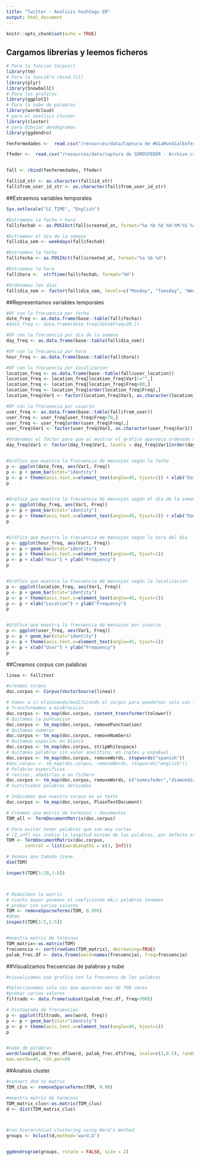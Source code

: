 ```yaml
---
title: "Twitter - Analisis hashtags ER"
output: html_document
---
```


```r
knitr::opts_chunk$set(echo = TRUE)
```

## Cargamos librerías y leemos ficheros

```r

# Para la funcion Corpus()
library(tm)
# Para la funciÃ³n rbind.fill
library(plyr)
library(SnowballC)
# Para los graficos
library(ggplot2)  
# Para la nube de palabras
library(wordcloud)
# para el analisis cluster
library(cluster)
# para dibujar dendogramas
library(ggdendro)

fenfermedades <-  read.csv("/resources/data/Captura de #DiaMundialEnfermedadesRaras - Archive.csv", header = TRUE, stringsAsFactors = FALSE,encoding = "ANSII", sep=",")

ffeder <-  read.csv("/resources/data/captura de SOMOSFEDER - Archive.csv", header = TRUE, stringsAsFactors = FALSE,encoding = "ANSII", sep=",")


fall <- rbind(fenfermedades, ffeder)

fall$id_str <- as.character(fall$id_str)
fall$from_user_id_str <- as.character(fall$from_user_id_str)

```

##Extraemos variables temporales

```r

Sys.setlocale("LC_TIME", "English")

#Extraemos la fecha + hora
fall$fechah <- as.POSIXct(fall$created_at, format="%a %b %d %H:%M:%S %z %Y")

#Extraemos el dia de la semana
fall$dia_sem <- weekdays(fall$fechah)

#Extraemos la fecha
fall$fecha <- as.POSIXct(fall$created_at, format="%a %b %d")

#Extraemos la hora
fall$hora <-  strftime(fall$fechah, format="%H")

#Ordenamos los dias
fall$dia_sem <- factor(fall$dia_sem, levels=c("Monday", "Tuesday", "Wednesday", "Thursday", "Friday", "Saturday", "Sunday"))


```

##Representamos variables temporales

```r

#DF con la frecuencia por fecha
date_freq <- as.data.frame(base::table(fall$fecha))
#date_freq <- data.frame(date_freq[date$Freq>20,])

#DF con la frecuencia por dia de la semena
day_freq <- as.data.frame(base::table(fall$dia_sem))

#DF con la frecuencia por hora
hour_freq <- as.data.frame(base::table(fall$hora))

#DF con la frecuencia por localizacion
location_freq <- as.data.frame(base::table(fall$user_location))
location_freq <- location_freq[location_freq$Var1!="",]
location_freq <- location_freq[location_freq$Freq>80,]
location_freq <- location_freq[order(location_freq$Freq),]
location_freq$Var1 <- factor(location_freq$Var1, as.character(location_freq$Var1))

#DF con la frecuencia por usuario
user_freq <- as.data.frame(base::table(fall$from_user))
user_freq <- user_freq[user_freq$Freq>70,]
user_freq <- user_freq[order(user_freq$Freq),]
user_freq$Var1 <- factor(user_freq$Var1, as.character(user_freq$Var1))

#Ordenamos el factor para que al mostrar el gráfico aparezca ordenado de menor a mayor frecuencia
day_freq$Var1 <- factor(day_freq$Var1, levels = day_freq$Var1[order(day_freq$Freq)])


#Gráfico que muestra la frecuencia de mensajes según la fecha
p <- ggplot(date_freq, aes(Var1, Freq))  
p <- p + geom_bar(stat="identity")   
p <- p + theme(axis.text.x=element_text(angle=45, hjust=1)) + xlab("Date") + ylab("Frequency")  
p 


#Gráfico que muestra la frecuencia de mensajes según el día de la semana
p <- ggplot(day_freq, aes(Var1, Freq))  
p <- p + geom_bar(stat="identity")   
p <- p + theme(axis.text.x=element_text(angle=45, hjust=1)) + xlab("Day") + ylab("Frequency")  
p 


#Gráfico que muestra la frecuencia de mensajes según la hora del día 
p <- ggplot(hour_freq, aes(Var1, Freq))  
p <- p + geom_bar(stat="identity")   
p <- p + theme(axis.text.x=element_text(angle=45, hjust=1))   
p <- p + xlab("Hour") + ylab("Frequency")
p


#Gráfico que muestra la frecuencia de mensajes según la localizacion 
p <- ggplot(location_freq, aes(Var1, Freq))  
p <- p + geom_bar(stat="identity")   
p <- p + theme(axis.text.x=element_text(angle=45, hjust=1))   
p <- p + xlab("Location") + ylab("Frequency")
p


#Gráfico que muestra la frecuencia de mensajes por usuario 
p <- ggplot(user_freq, aes(Var1, Freq))  
p <- p + geom_bar(stat="identity")   
p <- p + theme(axis.text.x=element_text(angle=45, hjust=1))   
p <- p + xlab("User") + ylab("Frequency")
p


```

##Creamos corpus con palabras

```r

linea <- fall$text

#creamos corpus
doc.corpus <- Corpus(VectorSource(linea))

# Vamos a ir eliminando/modificando el corpus para quedarnos solo con las palabras necesarias 
# Transformamos a minÃºsculas
doc.corpus <- tm_map(doc.corpus, content_transformer(tolower)) 
# Quitamos la puntuacion
doc.corpus <- tm_map(doc.corpus, removePunctuation) 
# Quitamos numeros
doc.corpus <- tm_map(doc.corpus, removeNumbers)
# Quitamos espacios en blanco
doc.corpus <- tm_map(doc.corpus, stripWhitespace)
# Quitamos palabras sin valor analitico, en ingles y espaÃ±ol
doc.corpus <- tm_map(doc.corpus, removeWords, stopwords("spanish")) 
#doc.corpus <- tm_map(doc.corpus, removeWords, stopwords("english"))  
# Palabras especificas
# revisar, añadirlas a un fichero
doc.corpus <- tm_map(doc.corpus, removeWords, c("somosfeder","diamundialenfermedadesraras"))   
# sustituimos palabras derivadas 

# Indicamos que nuestro corpus es un texto
doc.corpus <- tm_map(doc.corpus, PlainTextDocument) 

# Creamos una matriz de terminos - documentos
TDM_all <- TermDocumentMatrix(doc.corpus)

# Para evitar tener palabras que son muy cortas 
# (2,inf) nos indica la longitud minima de las palabras, por defecto es 3
TDM <- TermDocumentMatrix(doc.corpus, 
       control = list(wordLengths = c(3, Inf))) 

# Veamos que tamaño tiene
dim(TDM)

inspect(TDM[1:20,1:8])



# Reducimos la matriz
# cuanto mayor ponemos el coeficiente mÃ¡s palabras tenemos
# probar con varios valores
TDM <- removeSparseTerms(TDM, 0.995)
#dtms
inspect(TDM[1:5,1:5])


#muestra matriz de terminos
TDM_matrix<-as.matrix(TDM)
frecuencia <- sort(rowSums(TDM_matrix), decreasing=TRUE)
palab_frec.df <- data.frame(word=names(frecuencia), freq=frecuencia)


```

##Visualizamos frecuencias de palabras y nube

```r

#visualizamos una grafica con la frecuenca de las palabras

#Seleccionamos solo las que aparecen mas de 700 veces
#probar varios valores
filtrado <- data.frame(subset(palab_frec.df, freq>700))

# histograma de frecuencias
p <- ggplot(filtrado, aes(word, freq))    
p <- p + geom_bar(stat="identity")   
p <- p + theme(axis.text.x=element_text(angle=45, hjust=1))   
p 


#nube de palabras
wordcloud(palab_frec.df$word, palab_frec.df$freq, scale=c(3,0.5), random.color=FALSE,random.order = FALSE, colors=colorRampPalette(brewer.pal(6,"Blues"))(32),
max.words=45, rot.per=0)
```
##Analisis cluster

```r
#convert dtm to matrix
TDM_clus <- removeSparseTerms(TDM, 0.98)

#muestra matriz de terminos
TDM_matrix_clus<-as.matrix(TDM_clus)
d <- dist(TDM_matrix_clus)



#run hierarchical clustering using Ward’s method
groups <- hclust(d,method='ward.D')


ggdendrogram(groups, rotate = FALSE, size = 2)
```


